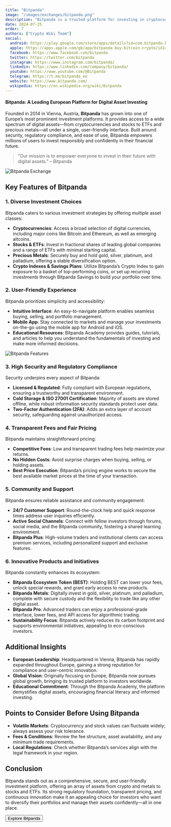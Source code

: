 ```yaml
---
title: "Bitpanda"
image: "/images/exchanges/bitpanda.png"
description: "Bitpanda is a trusted platform for investing in cryptocurrencies, stocks, metals, and more with ease."
date: 2024-07-25
order: 7
authors: ["Crypto Wiki Team"]
social:
  android: https://play.google.com/store/apps/details?id=com.bitpanda.bitpanda
  apple: https://apps.apple.com/gb/app/bitpanda-buy-bitcoin-crypto/id1449018960
  facebook: https://www.facebook.com/bitpanda
  twitter: https://twitter.com/bitpanda
  instagram: https://www.instagram.com/bitpanda/
  linkedin: https://www.linkedin.com/company/bitpanda/
  youtube: https://www.youtube.com/@Bitpanda
  telegram: https://t.me/bitpanda_en
  website: https://www.bitpanda.com/
  wikipedia: https://en.wikipedia.org/wiki/Bitpanda
---
```


#### Bitpanda: A Leading European Platform for Digital Asset Investing

Founded in 2014 in Vienna, Austria, **Bitpanda** has grown into one of Europe’s most prominent investment platforms. It provides access to a wide spectrum of digital assets—from cryptocurrencies and stocks to ETFs and precious metals—all under a single, user-friendly interface. Built around security, regulatory compliance, and ease of use, Bitpanda empowers millions of users to invest responsibly and confidently in their financial future.

> "Our mission is to empower everyone to invest in their future with digital assets." – Bitpanda

![Bitpanda Exchange](/images/exchanges/bitpanda.png)

## Key Features of Bitpanda

### 1. Diverse Investment Choices

Bitpanda caters to various investment strategies by offering multiple asset classes:

- **Cryptocurrencies**: Access a broad selection of digital currencies, including major coins like Bitcoin and Ethereum, as well as emerging altcoins.
- **Stocks & ETFs**: Invest in fractional shares of leading global companies and a range of ETFs with minimal starting capital.
- **Precious Metals**: Securely buy and hold gold, silver, platinum, and palladium, offering a stable diversification option.
- **Crypto Indexes & Savings Plans**: Utilize Bitpanda’s Crypto Index to gain exposure to a basket of top-performing coins, or set up recurring investments through Bitpanda Savings to build your portfolio over time.

### 2. User-Friendly Experience

Bitpanda prioritizes simplicity and accessibility:

- **Intuitive Interface**: An easy-to-navigate platform enables seamless buying, selling, and portfolio management.
- **Mobile App**: Stay connected to markets and manage your investments on-the-go using the mobile app for Android and iOS.
- **Educational Resources**: Bitpanda Academy provides guides, tutorials, and articles to help you understand the fundamentals of investing and make more informed decisions.

![Bitpanda Features](/images/posts/bitpanda-app.png)

### 3. High Security and Regulatory Compliance

Security underpins every aspect of Bitpanda:

- **Licensed & Regulated**: Fully compliant with European regulations, ensuring a trustworthy and transparent environment.
- **Cold Storage & ISO 27001 Certification**: Majority of assets are stored offline, while robust information security standards protect user data.
- **Two-Factor Authentication (2FA)**: Adds an extra layer of account security, safeguarding against unauthorized access.

### 4. Transparent Fees and Fair Pricing

Bitpanda maintains straightforward pricing:

- **Competitive Fees**: Low and transparent trading fees help maximize your returns.
- **No Hidden Costs**: Avoid surprise charges when buying, selling, or holding assets.
- **Best Price Execution**: Bitpanda’s pricing engine works to secure the best available market prices at the time of your transaction.

### 5. Community and Support

Bitpanda ensures reliable assistance and community engagement:

- **24/7 Customer Support**: Round-the-clock help and quick response times address user inquiries efficiently.
- **Active Social Channels**: Connect with fellow investors through forums, social media, and the Bitpanda community, fostering a shared learning environment.
- **Bitpanda Plus**: High-volume traders and institutional clients can access premium services, including personalized support and exclusive features.

### 6. Innovative Products and Initiatives

Bitpanda constantly enhances its ecosystem:

- **Bitpanda Ecosystem Token (BEST)**: Holding BEST can lower your fees, unlock special rewards, and grant early access to new products.
- **Bitpanda Metals**: Digitally invest in gold, silver, platinum, and palladium, complete with secure custody and the flexibility to trade like any other digital asset.
- **Bitpanda Pro**: Advanced traders can enjoy a professional-grade interface, lower fees, and API access for algorithmic trading.
- **Sustainability Focus**: Bitpanda actively reduces its carbon footprint and supports environmental initiatives, appealing to eco-conscious investors.

## Additional Insights

- **European Leadership**: Headquartered in Vienna, Bitpanda has rapidly expanded throughout Europe, gaining a strong reputation for compliance and user-centric innovation.
- **Global Vision**: Originally focusing on Europe, Bitpanda now pursues global growth, bringing its trusted platform to investors worldwide.
- **Educational Commitment**: Through the Bitpanda Academy, the platform demystifies digital assets, encouraging financial literacy and informed investing.

## Points to Consider Before Using Bitpanda

- **Volatile Markets**: Cryptocurrency and stock values can fluctuate widely; always assess your risk tolerance.
- **Fees & Conditions**: Review the fee structure, asset availability, and any minimum trade requirements.
- **Local Regulations**: Check whether Bitpanda’s services align with the legal framework in your region.

## Conclusion

Bitpanda stands out as a comprehensive, secure, and user-friendly investment platform, offering an array of assets from crypto and metals to stocks and ETFs. Its strong regulatory foundation, transparent pricing, and continuous innovation make it an appealing choice for investors who want to diversify their portfolios and manage their assets confidently—all in one place.

<Button href="https://www.bitpanda.com/">Explore Bitpanda</Button>
